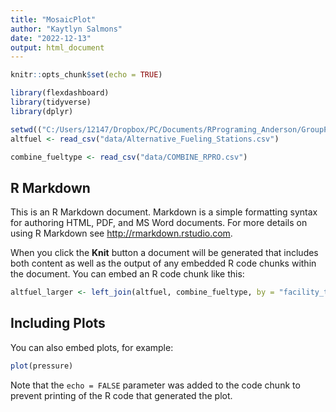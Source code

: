 ```yaml
---
title: "MosaicPlot"
author: "Kaytlyn Salmons"
date: "2022-12-13"
output: html_document
---
```


```r
knitr::opts_chunk$set(echo = TRUE)

library(flexdashboard)
library(tidyverse)
library(dplyr)

setwd(("C:/Users/12147/Dropbox/PC/Documents/RPrograming_Anderson/GroupProj_RPro"))
altfuel <- read_csv("data/Alternative_Fueling_Stations.csv") 

combine_fueltype <- read_csv("data/COMBINE_RPRO.csv")

```

## R Markdown

This is an R Markdown document. Markdown is a simple formatting syntax for authoring HTML, PDF, and MS Word documents. For more details on using R Markdown see <http://rmarkdown.rstudio.com>.

When you click the **Knit** button a document will be generated that includes both content as well as the output of any embedded R code chunks within the document. You can embed an R code chunk like this:

```r
altfuel_larger <- left_join(altfuel, combine_fueltype, by = "facility_type") 


```

## Including Plots

You can also embed plots, for example:

```r
plot(pressure)
```

Note that the `echo = FALSE` parameter was added to the code chunk to prevent printing of the R code that generated the plot.
